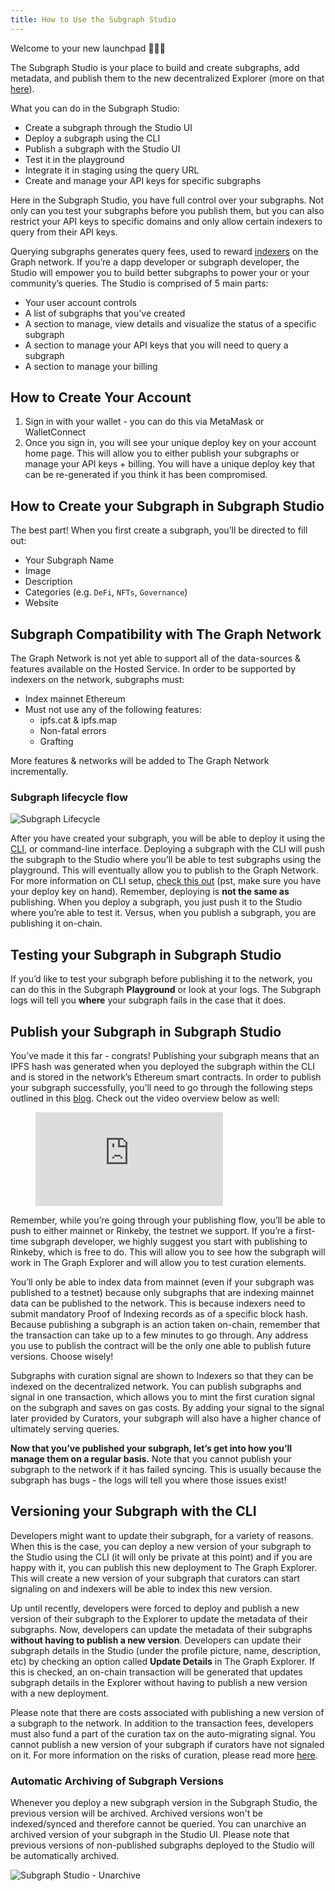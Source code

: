 ```yaml
---
title: How to Use the Subgraph Studio
---
```


Welcome to your new launchpad 👩🏽‍🚀

The Subgraph Studio is your place to build and create subgraphs, add metadata, and publish them to the new decentralized Explorer (more on that [here](/network/explorer)).

What you can do in the Subgraph Studio:

- Create a subgraph through the Studio UI
- Deploy a subgraph using the CLI
- Publish a subgraph with the Studio UI
- Test it in the playground
- Integrate it in staging using the query URL
- Create and manage your API keys for specific subgraphs

Here in the Subgraph Studio, you have full control over your subgraphs. Not only can you test your subgraphs before you publish them, but you can also restrict your API keys to specific domains and only allow certain indexers to query from their API keys.

Querying subgraphs generates query fees, used to reward [indexers](/network/indexing) on the Graph network. If you’re a dapp developer or subgraph developer, the Studio will empower you to build better subgraphs to power your or your community’s queries. The Studio is comprised of 5 main parts:

- Your user account controls
- A list of subgraphs that you’ve created
- A section to manage, view details and visualize the status of a specific subgraph
- A section to manage your API keys that you will need to query a subgraph
- A section to manage your billing

## How to Create Your Account

1. Sign in with your wallet - you can do this via MetaMask or WalletConnect
1. Once you sign in, you will see your unique deploy key on your account home page. This will allow you to either publish your subgraphs or manage your API keys + billing. You will have a unique deploy key that can be re-generated if you think it has been compromised.

## How to Create your Subgraph in Subgraph Studio

The best part! When you first create a subgraph, you’ll be directed to fill out:

- Your Subgraph Name
- Image
- Description
- Categories (e.g. `DeFi`, `NFTs`, `Governance`)
- Website

## Subgraph Compatibility with The Graph Network

The Graph Network is not yet able to support all of the data-sources & features available on the Hosted Service. In order to be supported by indexers on the network, subgraphs must:

- Index mainnet Ethereum
- Must not use any of the following features:
  - ipfs.cat & ipfs.map
  - Non-fatal errors
  - Grafting

More features & networks will be added to The Graph Network incrementally.

### Subgraph lifecycle flow

![Subgraph Lifecycle](/img/subgraph-lifecycle.png)

After you have created your subgraph, you will be able to deploy it using the [CLI](https://github.com/graphprotocol/graph-cli), or command-line interface. Deploying a subgraph with the CLI will push the subgraph to the Studio where you’ll be able to test subgraphs using the playground. This will eventually allow you to publish to the Graph Network. For more information on CLI setup, [check this out](/developing/defining-a-subgraph#install-the-graph-cli) (pst, make sure you have your deploy key on hand). Remember, deploying is **not the same as** publishing. When you deploy a subgraph, you just push it to the Studio where you’re able to test it. Versus, when you publish a subgraph, you are publishing it on-chain.

## Testing your Subgraph in Subgraph Studio

If you’d like to test your subgraph before publishing it to the network, you can do this in the Subgraph **Playground** or look at your logs. The Subgraph logs will tell you **where** your subgraph fails in the case that it does.

## Publish your Subgraph in Subgraph Studio

You’ve made it this far - congrats! Publishing your subgraph means that an IPFS hash was generated when you deployed the subgraph within the CLI and is stored in the network’s Ethereum smart contracts. In order to publish your subgraph successfully, you’ll need to go through the following steps outlined in this [blog](https://thegraph.com/blog/building-with-subgraph-studio). Check out the video overview below as well:

<figure className="video-container">
  <iframe
    className="video-iframe"
    src="https://www.youtube.com/embed/HfDgC2oNnwo"
    title="YouTube video player"
    frameBorder="0"
    allowFullScreen
  ></iframe>
</figure>

Remember, while you’re going through your publishing flow, you’ll be able to push to either mainnet or Rinkeby, the testnet we support. If you’re a first-time subgraph developer, we highly suggest you start with publishing to Rinkeby, which is free to do. This will allow you to see how the subgraph will work in The Graph Explorer and will allow you to test curation elements.

You’ll only be able to index data from mainnet (even if your subgraph was published to a testnet) because only subgraphs that are indexing mainnet data can be published to the network. This is because indexers need to submit mandatory Proof of Indexing records as of a specific block hash. Because publishing a subgraph is an action taken on-chain, remember that the transaction can take up to a few minutes to go through. Any address you use to publish the contract will be the only one able to publish future versions. Choose wisely!

Subgraphs with curation signal are shown to Indexers so that they can be indexed on the decentralized network. You can publish subgraphs and signal in one transaction, which allows you to mint the first curation signal on the subgraph and saves on gas costs. By adding your signal to the signal later provided by Curators, your subgraph will also have a higher chance of ultimately serving queries.

**Now that you’ve published your subgraph, let’s get into how you’ll manage them on a regular basis.** Note that you cannot publish your subgraph to the network if it has failed syncing. This is usually because the subgraph has bugs - the logs will tell you where those issues exist!

## Versioning your Subgraph with the CLI

Developers might want to update their subgraph, for a variety of reasons. When this is the case, you can deploy a new version of your subgraph to the Studio using the CLI (it will only be private at this point) and if you are happy with it, you can publish this new deployment to The Graph Explorer. This will create a new version of your subgraph that curators can start signaling on and indexers will be able to index this new version.

Up until recently, developers were forced to deploy and publish a new version of their subgraph to the Explorer to update the metadata of their subgraphs. Now, developers can update the metadata of their subgraphs **without having to publish a new version**. Developers can update their subgraph details in the Studio (under the profile picture, name, description, etc) by checking an option called **Update Details** in The Graph Explorer. If this is checked, an on-chain transaction will be generated that updates subgraph details in the Explorer without having to publish a new version with a new deployment.

Please note that there are costs associated with publishing a new version of a subgraph to the network. In addition to the transaction fees, developers must also fund a part of the curation tax on the auto-migrating signal. You cannot publish a new version of your subgraph if curators have not signaled on it. For more information on the risks of curation, please read more [here](/network/curating).

### Automatic Archiving of Subgraph Versions

Whenever you deploy a new subgraph version in the Subgraph Studio, the previous version will be archived. Archived versions won't be indexed/synced and therefore cannot be queried. You can unarchive an archived version of your subgraph in the Studio UI. Please note that previous versions of non-published subgraphs deployed to the Studio will be automatically archived.

![Subgraph Studio - Unarchive](/img/Unarchive.png)
